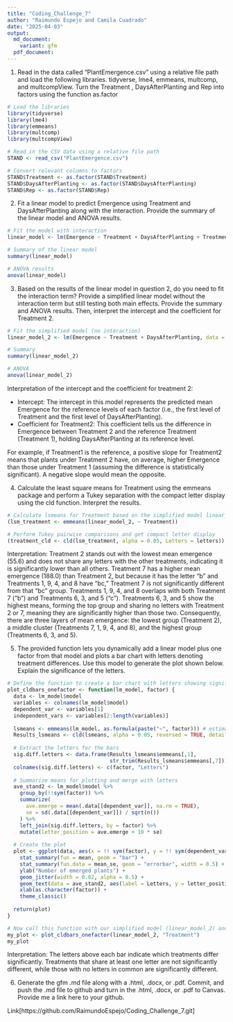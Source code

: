 ```yaml
---
title: "Coding_Challenge_7"
author: "Raimundo Espejo and Camila Cuadrado"
date: "2025-04-03"
output: 
  md_document:
    variant: gfm
  pdf_document:
---
```


1. Read in the data called “PlantEmergence.csv” using a relative file path and load the following libraries. tidyverse, lme4, emmeans, multcomp, and multcompView. Turn the Treatment , DaysAfterPlanting  and Rep into factors using the function as.factor

```r
# Load the libraries
library(tidyverse)
library(lme4)
library(emmeans)
library(multcomp)
library(multcompView)

# Read in the CSV data using a relative file path
STAND <- read_csv("PlantEmergence.csv")

# Convert relevant columns to factors
STAND$Treatment <- as.factor(STAND$Treatment)
STAND$DaysAfterPlanting <- as.factor(STAND$DaysAfterPlanting)
STAND$Rep <- as.factor(STAND$Rep)
```

2. Fit a linear model to predict Emergence using Treatment and DaysAfterPlanting along with the interaction. Provide the summary of the linear model and ANOVA results. 

```r
# Fit the model with interaction
linear_model <- lm(Emergence ~ Treatment + DaysAfterPlanting + Treatment:DaysAfterPlanting, data = STAND)

# Summary of the linear model
summary(linear_model)

# ANOVA results
anova(linear_model)
```

3. Based on the results of the linear model in question 2, do you need to fit the interaction term? Provide a simplified linear model without the interaction term but still testing both main effects. Provide the summary and ANOVA results. Then, interpret the intercept and the coefficient for Treatment 2.

```r
# Fit the simplified model (no interaction)
linear_model_2 <- lm(Emergence ~ Treatment + DaysAfterPlanting, data = STAND)

# Summary
summary(linear_model_2)

# ANOVA
anova(linear_model_2)
```

Interpretation of the intercept and the coefficient for treatment 2:

- Intercept: The intercept in this model represents the predicted mean Emergence for the reference levels of each factor (i.e., the first level of Treatment and the first level of DaysAfterPlanting).
- Coefficient for Treatment2: This coefficient tells us the difference in Emergence between Treatment 2 and the reference Treatment (Treatment 1), holding DaysAfterPlanting at its reference level.

For example, if Treatment1 is the reference, a positive slope for Treatment2 means that plants under Treatment 2 have, on average, higher Emergence than those under Treatment 1 (assuming the difference is statistically significant). A negative slope would mean the opposite.

4. Calculate the least square means for Treatment using the emmeans package and perform a Tukey separation with the compact letter display using the cld function. Interpret the results.

```r
# Calculate lsmeans for Treatment based on the simplified model linear_model_2
(lsm_treatment <- emmeans(linear_model_2, ~ Treatment))

# Perform Tukey pairwise comparisons and get compact letter display
(treatment_cld <- cld(lsm_treatment, alpha = 0.05, Letters = letters))
```

Interpretation: Treatment 2 stands out with the lowest mean emergence (55.6) and does not share any letters with the other treatments, indicating it is significantly lower than all others. Treatment 7 has a higher mean emergence (188.0) than Treatment 2, but because it has the letter “b” and Treatments 1, 9, 4, and 8 have “bc,” Treatment 7 is not significantly different from that “bc” group. Treatments 1, 9, 4, and 8 overlaps with both Treatment 7 (“b”) and Treatments 6, 3, and 5 (“c”). Treatments 6, 3, and 5 show the highest means, forming the top group and sharing no letters with Treatment 2 or 7, meaning they are significantly higher than those two. Consequently, there are three layers of mean emergence: the lowest group (Treatment 2), a middle cluster (Treatments 7, 1, 9, 4, and 8), and the highest group (Treatments 6, 3, and 5).

5. The provided function lets you dynamically add a linear model plus one factor from that model and plots a bar chart with letters denoting treatment differences. 
Use this model to generate the plot shown below. Explain the significance of the letters. 

```r
# Define the function to create a bar chart with letters showing significant differences
plot_cldbars_onefactor <- function(lm_model, factor) {
  data <- lm_model$model
  variables <- colnames(lm_model$model)
  dependent_var <- variables[1]
  independent_vars <- variables[2:length(variables)]
  
  lsmeans <- emmeans(lm_model, as.formula(paste("~", factor))) # estimate lsmeans
  Results_lsmeans <- cld(lsmeans, alpha = 0.05, reversed = TRUE, details = TRUE, Letters = letters)
  
  # Extract the letters for the bars
  sig.diff.letters <- data.frame(Results_lsmeans$emmeans[,1], 
                                 str_trim(Results_lsmeans$emmeans[,7]))
  colnames(sig.diff.letters) <- c(factor, "Letters")
  
  # Summarize means for plotting and merge with letters
  ave_stand2 <- lm_model$model %>%
    group_by(!!sym(factor)) %>%
    summarize(
      ave.emerge = mean(.data[[dependent_var]], na.rm = TRUE),
      se = sd(.data[[dependent_var]]) / sqrt(n())
    ) %>%
    left_join(sig.diff.letters, by = factor) %>%
    mutate(letter_position = ave.emerge + 10 * se)
  
  # Create the plot
  plot <- ggplot(data, aes(x = !! sym(factor), y = !! sym(dependent_var))) + 
    stat_summary(fun = mean, geom = "bar") +
    stat_summary(fun.data = mean_se, geom = "errorbar", width = 0.5) +
    ylab("Number of emerged plants") + 
    geom_jitter(width = 0.02, alpha = 0.5) +
    geom_text(data = ave_stand2, aes(label = Letters, y = letter_position), size = 5) +
    xlab(as.character(factor)) +
    theme_classic()
  
  return(plot)
}

# Now call this function with our simplified model (linear_model_2) and the factor we are interested in, "Treatment"
my_plot <- plot_cldbars_onefactor(linear_model_2, "Treatment")
my_plot
```

Interpretation: The letters above each bar indicate which treatments differ significantly. Treatments that share at least one letter are not significantly different, while those with no letters in common are significantly different.

6. Generate the gfm .md file along with a .html, .docx, or .pdf. Commit, and push the .md file to github and turn in the .html, .docx, or .pdf to Canvas. Provide me a link here to your github.

Link[https://github.com/RaimundoEspejo/Coding_Challenge_7.git]
